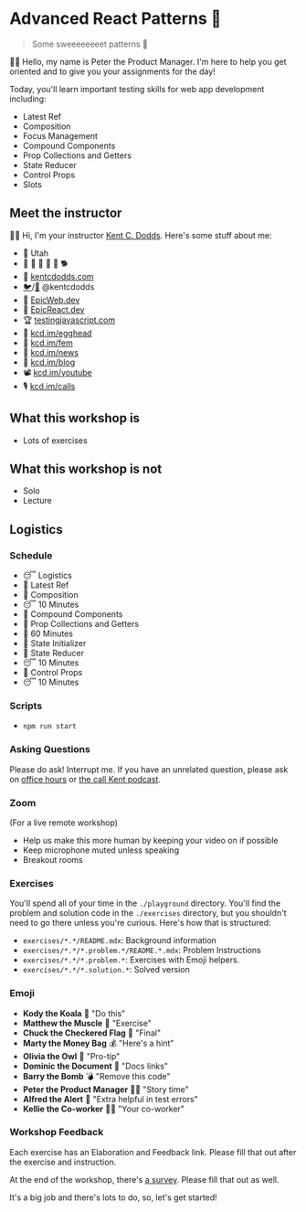 # Advanced React Patterns 🤯

> Some sweeeeeeeet patterns 🍭

👨‍💼 Hello, my name is Peter the Product Manager. I'm here to help you get
oriented and to give you your assignments for the day!

Today, you'll learn important testing skills for web app development including:

- Latest Ref
- Composition
- Focus Management
- Compound Components
- Prop Collections and Getters
- State Reducer
- Control Props
- Slots

## Meet the instructor

👨‍🏫 Hi, I'm your instructor [Kent C. Dodds](https://kentcdodds.com). Here's some
stuff about me:

- 🏡 Utah
- 👩 👧 👦 👦 👦 🐕
- 🏢 [kentcdodds.com](https://kentcdodds.com)
- [🐦](https://twitter.com/kentcdodds)/[🐙](https://github.com/kentcdodds)
  @kentcdodds
- 🌌 [EpicWeb.dev](https://EpicWeb.dev)
- 🚀 [EpicReact.dev](https://EpicReact.dev)
- 🏆 [testingjavascript.com](https://testingjavascript.com)
- 🥚 [kcd.im/egghead](https://kcd.im/egghead)
- 🥋 [kcd.im/fem](https://kcd.im/fem)
- 💌 [kcd.im/news](https://kcd.im/news)
- 📝 [kcd.im/blog](https://kcd.im/blog)
- 📽 [kcd.im/youtube](https://kcd.im/youtube)
- 🎙 [kcd.im/calls](https://kcd.im/calls)

## What this workshop is

- Lots of exercises

## What this workshop is not

- Solo
- Lecture

## Logistics

### Schedule

- 😴 Logistics
- 💪 Latest Ref
- 💪 Composition
- 😴 10 Minutes
- 💪 Compound Components
- 💪 Prop Collections and Getters
- 🌮 60 Minutes
- 💪 State Initializer
- 💪 State Reducer
- 😴 10 Minutes
- 💪 Control Props
- 😴 10 Minutes

### Scripts

- `npm run start`

### Asking Questions

Please do ask! Interrupt me. If you have an unrelated question, please ask on
[office hours](https://kcd.im/office-hours) or
[the call Kent podcast](https://kcd.im/calls).

### Zoom

(For a live remote workshop)

- Help us make this more human by keeping your video on if possible
- Keep microphone muted unless speaking
- Breakout rooms

### Exercises

You'll spend all of your time in the `./playground` directory. You'll find the
problem and solution code in the `./exercises` directory, but you shouldn't need
to go there unless you're curious. Here's how that is structured:

- `exercises/*.*/README.mdx`: Background information
- `exercises/*.*/*.problem.*/README.*.mdx`: Problem Instructions
- `exercises/*.*/*.problem.*`: Exercises with Emoji helpers.
- `exercises/*.*/*.solution.*`: Solved version

### Emoji

- **Kody the Koala** 🐨 "Do this"
- **Matthew the Muscle** 💪 "Exercise"
- **Chuck the Checkered Flag** 🏁 "Final"
- **Marty the Money Bag** 💰 "Here's a hint"
- **Olivia the Owl** 🦉 "Pro-tip"
- **Dominic the Document** 📜 "Docs links"
- **Barry the Bomb** 💣 "Remove this code"
- **Peter the Product Manager** 👨‍💼 "Story time"
- **Alfred the Alert** 🚨 "Extra helpful in test errors"
- **Kellie the Co-worker** 🧝‍♀️ "Your co-worker"

### Workshop Feedback

Each exercise has an Elaboration and Feedback link. Please fill that out after
the exercise and instruction.

At the end of the workshop, there's [a survey](/finished). Please fill that out
as well.

It's a big job and there's lots to do, so, let's get started!
